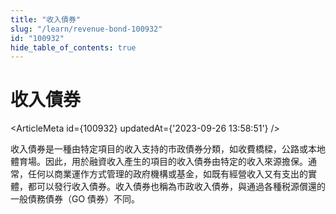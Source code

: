 ```yaml
---
title: "收入債券"
slug: "/learn/revenue-bond-100932"
id: "100932"
hide_table_of_contents: true
---
```



# 收入債券

<ArticleMeta id={100932} updatedAt={'2023-09-26 13:58:51'} />
<div className='border-solid border-b border-t-0 my-4 border-[var(--ifm-color-gray-300)]' />

收入債券是一種由特定項目的收入支持的市政債券分類，如收費橋樑，公路或本地體育場。因此，用於融資收入產生的項目的收入債券由特定的收入來源擔保。通常，任何以商業運作方式管理的政府機構或基金，如既有經營收入又有支出的實體，都可以發行收入債券。收入債券也稱為市政收入債券，與通過各種税源償還的一般債務債券（GO 債券）不同。

